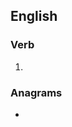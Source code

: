 ==English==

===Verb===
{{head|en|verb form}}

# {{en-third-person singular of|reseed}}

===Anagrams===
* {{anagrams|en|a=deeerss|Dreeses|de-esser|seeders|sees red}}
